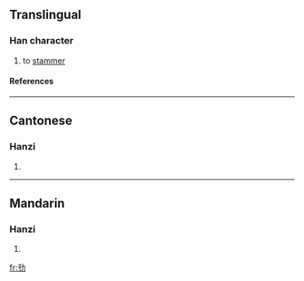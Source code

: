 ==Translingual==
===Han character===
{{Han char|rn=19|rad=力|as=03|sn=5|four=|canj=竹十大尸 (HJKS)}}
# to [[stammer]]
====References====
{{Han ref|kx=0146.140|hdz=10366.020|uh=3513|ud=13587}}

----
==Cantonese==
===Hanzi===
{{yue-hanzi|jyut=|y=gin2, jin2}}
# {{defn|Cantonese}}

----
==Mandarin==
===Hanzi===
{{cmn-hanzi|pin=[[jiǎn]] (jian3), [[xiàn]] (xian4)|wg=chien<sup>3</sup>, hsien<sup>4</sup>}}
# {{defn|Mandarin}}

[[fr:㔓]]